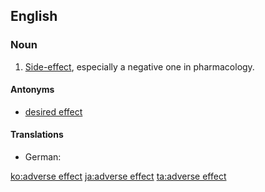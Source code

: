 ==English==

===Noun===
{{en-noun|sg=[[adverse]] [[effect]]}}

# [[side-effect|Side-effect]], especially a negative one in pharmacology.

====Antonyms====
* [[desired effect]]

====Translations====
{{trans-top|side-effect, especially a negative one in pharmacology}}
* German: {{t+|de|Nebenwirkung|f}}
{{trans-mid}}
{{trans-bottom}}

{{wikipedia}}

[[ko:adverse effect]]
[[ja:adverse effect]]
[[ta:adverse effect]]